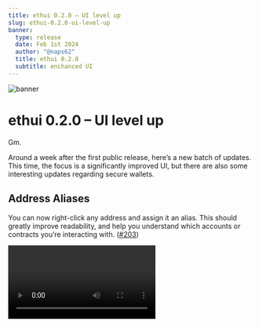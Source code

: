 ```yaml
---
title: ethui 0.2.0 – UI level up
slug: ethui-0.2.0-ui-level-up
banner:
  type: release
  date: Feb 1st 2024
  author: "@naps62"
  title: ethui 0.2.0
  subtitle: enchanced UI
---
```




![banner](./banner.png)

# ethui 0.2.0 – UI level up

Gm.

Around a week after the first public release, here’s a new batch of updates. This time, the focus is a significantly improved UI, but there are also some interesting updates regarding secure wallets.

<Embed url="https://github.com/iron-wallet/iron/releases/tag/v0.2.1" />

## Address Aliases

You can now right-click any address and assign it an alias. This should greatly improve readability, and help you understand which accounts or contracts you’re interacting with. ([\#203](#203))

<Video src={alias} />

## Command Bar

`Ctrl+K` will likely be the main navigation tool within the app. Quick network & account switching is now a breeze. ([\#182](https://github.com/iron-wallet/iron/pull/182), [\#207](https://github.com/iron-wallet/iron/pull/207))

<Video src={kbar} />

## Secure wallets (JSON Keystore)

The initial release only supported a single wallet type: a plaintext mnemonic, meant purely for testing purposes and not fit for storing actual funds.

Two steps were missing to enable asset security and confidence when interacting with mainnet: secure wallets, and an external indexer.

This is the first step towards that. While JSON Keystores are not the most popular, they’re a solid foundation on the way to broader support. Having this means we now have first-class support for multiple types of wallets (essential for good abstractions), proper logic for handling wallet unlock through dialogs, and a lot of the foundations needed to properly store secrets in memory (more on this in a future, more technical, blog post).

<Video src={json_keystore} />

## Copy to clipboard

A small but effective detail. Clicking on various elements (addresses, ETH amounts, transaction hashes, …) will now copy its raw value to your clipboard.

## Viem & smaller bundle

We migrated from [ethers.js](https://docs.ethers.org/v5/) to the newer [viem.sh](https://viem.sh/). This significantly reduces the UI’s bundle size of the UI build. ([\#204](https://github.com/iron-wallet/iron/pull/204), [\#205](https://github.com/iron-wallet/iron/pull/205)).

## What’s next

Here are some of the main highlights of what we’re already working on:

* mainnet data indexing. initially through [alchemy.com](https://www.alchemy.com/) but other providers to come later

* Support for encrypted mnemonic wallets

* A proper logo

All updates will be done via [Mirror](https://mirror.xyz/iron-wallet.eth) and [Github](https://github.com/iron-wallet/iron), so keep an eye out, and feel free to create issues if anything comes up!
